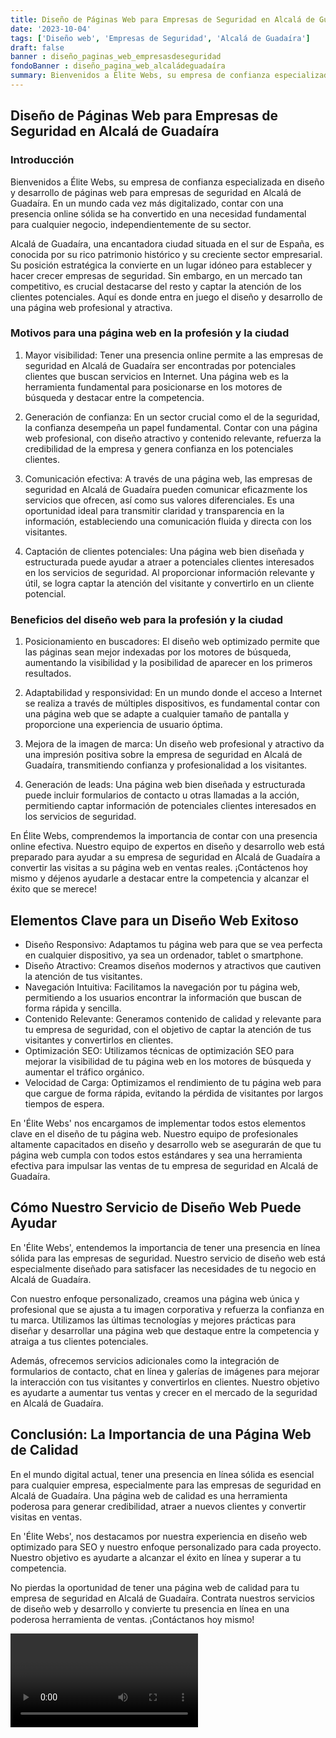 ```yaml
---
title: Diseño de Páginas Web para Empresas de Seguridad en Alcalá de Guadaíra
date: '2023-10-04'
tags: ['Diseño web', 'Empresas de Seguridad', 'Alcalá de Guadaíra']
draft: false
banner : diseño_paginas_web_empresasdeseguridad
fondoBanner : diseño_pagina_web_alcaládeguadaíra
summary: Bienvenidos a Élite Webs, su empresa de confianza especializada en diseño y desarrollo de páginas web para empresas de seguridad en Alcalá de Guadaíra. En un mundo cada vez más digitalizado, contar con una presencia online sólida se ha convertido en una necesidad fundamental para cualquier negocio, independientemente de su sector. 
---
```


## Diseño de Páginas Web para Empresas de Seguridad en Alcalá de Guadaíra

### Introducción

Bienvenidos a Élite Webs, su empresa de confianza especializada en diseño y desarrollo de páginas web para empresas de seguridad en Alcalá de Guadaíra. En un mundo cada vez más digitalizado, contar con una presencia online sólida se ha convertido en una necesidad fundamental para cualquier negocio, independientemente de su sector. 

Alcalá de Guadaíra, una encantadora ciudad situada en el sur de España, es conocida por su rico patrimonio histórico y su creciente sector empresarial. Su posición estratégica la convierte en un lugar idóneo para establecer y hacer crecer empresas de seguridad. Sin embargo, en un mercado tan competitivo, es crucial destacarse del resto y captar la atención de los clientes potenciales. Aquí es donde entra en juego el diseño y desarrollo de una página web profesional y atractiva.

### Motivos para una página web en la profesión y la ciudad

1. Mayor visibilidad: Tener una presencia online permite a las empresas de seguridad en Alcalá de Guadaíra ser encontradas por potenciales clientes que buscan servicios en Internet. Una página web es la herramienta fundamental para posicionarse en los motores de búsqueda y destacar entre la competencia.

2. Generación de confianza: En un sector crucial como el de la seguridad, la confianza desempeña un papel fundamental. Contar con una página web profesional, con diseño atractivo y contenido relevante, refuerza la credibilidad de la empresa y genera confianza en los potenciales clientes.

3. Comunicación efectiva: A través de una página web, las empresas de seguridad en Alcalá de Guadaíra pueden comunicar eficazmente los servicios que ofrecen, así como sus valores diferenciales. Es una oportunidad ideal para transmitir claridad y transparencia en la información, estableciendo una comunicación fluida y directa con los visitantes.

4. Captación de clientes potenciales: Una página web bien diseñada y estructurada puede ayudar a atraer a potenciales clientes interesados en los servicios de seguridad. Al proporcionar información relevante y útil, se logra captar la atención del visitante y convertirlo en un cliente potencial.

### Beneficios del diseño web para la profesión y la ciudad

1. Posicionamiento en buscadores: El diseño web optimizado permite que las páginas sean mejor indexadas por los motores de búsqueda, aumentando la visibilidad y la posibilidad de aparecer en los primeros resultados.

2. Adaptabilidad y responsividad: En un mundo donde el acceso a Internet se realiza a través de múltiples dispositivos, es fundamental contar con una página web que se adapte a cualquier tamaño de pantalla y proporcione una experiencia de usuario óptima.

3. Mejora de la imagen de marca: Un diseño web profesional y atractivo da una impresión positiva sobre la empresa de seguridad en Alcalá de Guadaíra, transmitiendo confianza y profesionalidad a los visitantes.

4. Generación de leads: Una página web bien diseñada y estructurada puede incluir formularios de contacto u otras llamadas a la acción, permitiendo captar información de potenciales clientes interesados en los servicios de seguridad.

En Élite Webs, comprendemos la importancia de contar con una presencia online efectiva. Nuestro equipo de expertos en diseño y desarrollo web está preparado para ayudar a su empresa de seguridad en Alcalá de Guadaíra a convertir las visitas a su página web en ventas reales. ¡Contáctenos hoy mismo y déjenos ayudarle a destacar entre la competencia y alcanzar el éxito que se merece!

<GifSeo />

<Cta />

## Elementos Clave para un Diseño Web Exitoso

- Diseño Responsivo: Adaptamos tu página web para que se vea perfecta en cualquier dispositivo, ya sea un ordenador, tablet o smartphone.
- Diseño Atractivo: Creamos diseños modernos y atractivos que cautiven la atención de tus visitantes.
- Navegación Intuitiva: Facilitamos la navegación por tu página web, permitiendo a los usuarios encontrar la información que buscan de forma rápida y sencilla.
- Contenido Relevante: Generamos contenido de calidad y relevante para tu empresa de seguridad, con el objetivo de captar la atención de tus visitantes y convertirlos en clientes.
- Optimización SEO: Utilizamos técnicas de optimización SEO para mejorar la visibilidad de tu página web en los motores de búsqueda y aumentar el tráfico orgánico.
- Velocidad de Carga: Optimizamos el rendimiento de tu página web para que cargue de forma rápida, evitando la pérdida de visitantes por largos tiempos de espera.

En 'Élite Webs' nos encargamos de implementar todos estos elementos clave en el diseño de tu página web. Nuestro equipo de profesionales altamente capacitados en diseño y desarrollo web se asegurarán de que tu página web cumpla con todos estos estándares y sea una herramienta efectiva para impulsar las ventas de tu empresa de seguridad en Alcalá de Guadaíra.

## Cómo Nuestro Servicio de Diseño Web Puede Ayudar

En 'Élite Webs', entendemos la importancia de tener una presencia en línea sólida para las empresas de seguridad. Nuestro servicio de diseño web está especialmente diseñado para satisfacer las necesidades de tu negocio en Alcalá de Guadaíra.

Con nuestro enfoque personalizado, creamos una página web única y profesional que se ajusta a tu imagen corporativa y refuerza la confianza en tu marca. Utilizamos las últimas tecnologías y mejores prácticas para diseñar y desarrollar una página web que destaque entre la competencia y atraiga a tus clientes potenciales.

Además, ofrecemos servicios adicionales como la integración de formularios de contacto, chat en línea y galerías de imágenes para mejorar la interacción con tus visitantes y convertirlos en clientes. Nuestro objetivo es ayudarte a aumentar tus ventas y crecer en el mercado de la seguridad en Alcalá de Guadaíra.

## Conclusión: La Importancia de una Página Web de Calidad

En el mundo digital actual, tener una presencia en línea sólida es esencial para cualquier empresa, especialmente para las empresas de seguridad en Alcalá de Guadaíra. Una página web de calidad es una herramienta poderosa para generar credibilidad, atraer a nuevos clientes y convertir visitas en ventas.

En 'Élite Webs', nos destacamos por nuestra experiencia en diseño web optimizado para SEO y nuestro enfoque personalizado para cada proyecto. Nuestro objetivo es ayudarte a alcanzar el éxito en línea y superar a tu competencia.

No pierdas la oportunidad de tener una página web de calidad para tu empresa de seguridad en Alcalá de Guadaíra. Contrata nuestros servicios de diseño web y desarrollo y convierte tu presencia en línea en una poderosa herramienta de ventas. ¡Contáctanos hoy mismo!

<Video />

<CtaBot job='Empresas de Seguridad' city='Alcalá de Guadaíra'/>

<Gmaps query='Alcalá de Guadaíra+españa+maps' />